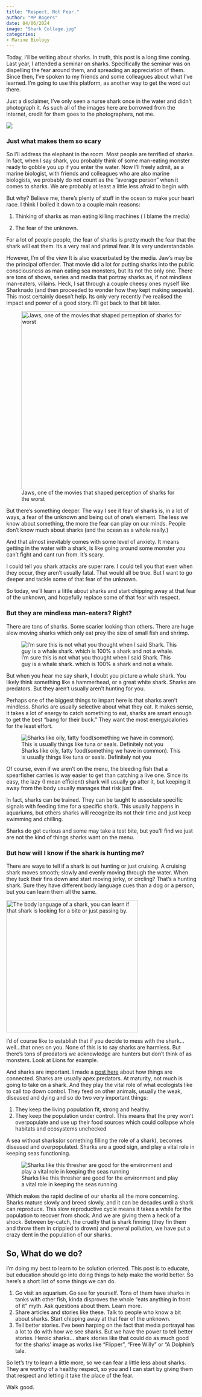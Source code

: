 ```yaml
---
title: "Respect, Not Fear."
author: "MP Rogers"
date: 04/06/2024
image: "Shark Collage.jpg"
categories: 
- Marine Biology
---
```


Today, I'll be writing about sharks. In truth, this post is a long time coming. Last year, I attended a seminar on sharks. Specifically the seminar was on dispelling the fear around them, and spreading an appreciation of them. Since then, I've spoken to my friends and some colleagues about what I've learned. I'm going to use this platform, as another way to get the word out there.

Just a disclaimer, I've only seen a nurse shark once in the water and didn't photograph it. As such all of the images here are borrowed from the internet, credit for them goes to the photographers, not me.

![](Shark Collage.jpg){fig-align="center"}

### Just what makes them so scary

So I'll address the elephant in the room. Most people are terrified of sharks. In fact, when I say shark, you probably think of some man-eating monster ready to gobble you up if you enter the water. Now I'll freely admit, as a marine biologist, with friends and colleagues who are also marine biologists, we probably do not count as the "average person" when it comes to sharks. We are probably at least a little less afraid to begin with.

But why? Believe me, there's plenty of stuff in the ocean to make your heart race. I think I boiled it down to a couple main reasons:

1.  Thinking of sharks as man eating killing machines ( I blame the media)

2.  The fear of the unknown.

For a lot of people people, the fear of sharks is pretty much the fear that the shark will eat them. Its a very real and primal fear. It is very understandable.

However, I'm of the view It is also exacerbated by the media. Jaw's may be the principal offender. That movie did a lot for putting sharks into the public consciousness as man eating sea monsters, but its not the only one. There are tons of shows, series and media that portray sharks as, if not mindless man-eaters, villains. Heck, I sat through a couple cheesy ones myself like Sharknado (and then proceeded to wonder how they kept making sequels). This most certainly doesn't help. Its only very recently I've realised the impact and power of a good story. I'll get back to that bit later.

![Jaws, one of the movies that shaped perception of sharks for the worst](Jaws%20Poster.jpg){fig-align="center" width="470"}

But there's something deeper. The way I see it fear of sharks is, in a lot of ways, a fear of the unknown and being out of one's element. The less we know about something, the more the fear can play on our minds. People don't know much about sharks (and the ocean as a whole really.)

And that almost inevitably comes with some level of anxiety. It means getting in the water with a shark, is like going around some monster you can't fight and cant run from. It's scary.

I could tell you shark attacks are super rare. I could tell you that even when they occur, they aren't usually fatal. That would all be true. But I want to go deeper and tackle some of that fear of the unknown.

So today, we'll learn a little about sharks and start chipping away at that fear of the unknown, and hopefully replace some of that fear with respect.

### But they are mindless man-eaters? Right?

There are tons of sharks. Some scarier looking than others. There are huge slow moving sharks which only eat prey the size of small fish and shrimp.

![I'm sure this is not what you thought when I said Shark. This guy is a whale shark. which is 100% a shark and not a whale.](Whale%20Shark.jpg){fig-align="center"}

But when you hear me say shark, I doubt you picture a whale shark. You likely think something like a hammerhead, or a great white shark. Sharks are predators. But they aren't usually aren't hunting for you.

Perhaps one of the biggest things to impart here is that sharks aren't mindless. Sharks are usually selective about what they eat. It makes sense, it takes a lot of energy to catch something to eat, sharks are smart enough to get the best "bang for their buck." They want the most energy/calories for the least effort.

![Sharks like oily, fatty food(something we have in common). This is usually things like tuna or seals. Definitely not you](Seal%20getting%20chomped.webp){fig-align="center"}

Of course, even if we aren't on the menu, the bleeding fish that a spearfisher carries is way easier to get than catching a live one. Since its easy, the lazy (I mean efficient) shark will usually go after it, but keeping it away from the body usually manages that risk just fine.

In fact, sharks can be trained. They can be taught to associate specific signals with feeding time for a specific shark. This usually happens in aquariums, but others sharks will recognize its not their time and just keep swimming and chilling.

Sharks do get curious and some may take a test bite, but you'll find we just are not the kind of things sharks want on the menu.

### But how will I know if the shark is hunting me?

There are ways to tell if a shark is out hunting or just cruising. A cruising shark moves smooth; slowly and evenly moving through the water. When they tuck their fins down and start moving jerky, or circling? That's a hunting shark. Sure they have different body language cues than a dog or a person, but you can learn them all the same.

[![The body language of a shark, you can learn if that shark is looking for a bite or just passing by.](shark-behaviors-chart.png){fig-align="center" width="349"}](https://www.google.com/url?sa=i&url=https%3A%2F%2Fwww.csulb.edu%2Fshark-lab%2Fstaying-safe-at-the-beach&psig=AOvVaw32TTPHHtCc_Ac8Nxg_18Mf&ust=1712280765292000&source=images&cd=vfe&opi=89978449&ved=0CBQQjhxqFwoTCPj6iIi1p4UDFQAAAAAdAAAAABAG)

I'd of course like to establish that if you decide to mess with the shark...well...that ones on you. None of this is to say sharks are harmless. But there's tons of predators we acknowledge are hunters but don't think of as monsters. Look at Lions for example.

And sharks are important. I made a [post here](https://mparogers.com/docs/posts/Connection,%20as%20a%20Marine%20Biologist/Connections.html) about how things are connected. Sharks are usually apex predators. At maturity, not much is going to take on a shark. And they play the vital role of what ecologists like to call top down control. They feed on other animals, usually the weak, diseased and dying and so do two very important things:

1.  They keep the living population fit, strong and healthy.
2.  They keep the population under control. This means that the prey won't overpopulate and use up their food sources which could collapse whole habitats and ecosystems unchecked

A sea without sharks(or something filling the role of a shark), becomes diseased and overpopulated. Sharks are a good sign, and play a vital role in keeping seas functioning.

![Sharks like this thresher are good for the environment and play a vital role in keeping the seas running](Thresher.jpg)

Which makes the rapid decline of our sharks all the more concerning. Sharks mature slowly and breed slowly, and it can be decades until a shark can reproduce. This slow reproductive cycle means it takes a while for the population to recover from shock. And we are giving them a heck of a shock. Between by-catch, the cruelty that is shark finning (they fin them and throw them in crippled to drown) and general pollution, we have put a crazy dent in the population of our sharks.

## So, What do we do?

I'm doing my best to learn to be solution oriented. This post is to educate, but education should go into doing things to help make the world better. So here's a short list of some things we can do.

1.  Go visit an aquarium. Go see for yourself. Tons of them have sharks in tanks with other fish, kinda disproves the whole "eats anything in front of it" myth. Ask questions about them. Learn more.
2.  Share articles and stories like these. Talk to people who know a bit about sharks. Start chipping away at that fear of the unknown.
3.  Tell better stories. I've been harping on the fact that media portrayal has a lot to do with how we see sharks. But we have the power to tell better stories. Heroic sharks... shark stories like that could do as much good for the sharks' image as works like "Flipper", "Free Willy" or "A Dolphin's tale.

So let's try to learn a little more, so we can fear a little less about sharks. They are worthy of a healthy respect, so you and I can start by giving them that respect and letting it take the place of the fear.

Walk good.
